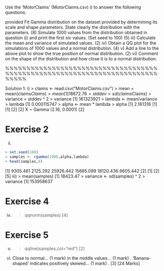 Use the ‘MotorClaims’
(MotorClaims.csv)
i)
to
answer
the
following
questions:

provided
Fit Gamma distribution on the dataset provided by determining its scale and shape
parameters. State clearly the distribution with the parameters.
(8)
Simulate 1000 values from the distribution obtained in question (i) and print the first
six values. (Set seed to 100) (5)
iii) Calculate the mean and variance of simulated values. (2)
iv) Obtain a QQ plot for the simulations of 1000 values and a normal distribution. (4)
v) Add a line to the above plot to show the true position of normal distribution. (2)
vi) Comment on the shape of the distribution and how close it is to a normal distribution.


%%%%%%%%%%%%%%%%%%%%%%%%%%%%%%%%%%%%%%%%%%%%%%%%%%%%%%%%%%%%%%%%%%%%%%%%%%%%%

Solution 1:
i)
> claims <- read.csv("MotorClaims.csv")
> mean = mean(claims$Claims)
> mean
[1] 18672.76
> stddev = sd(claims$Claims)
> variance = stddev ^ 2
> variance
[1] 161323921
> lambda <- mean/variance
> lambda
[1] 0.000115747
> alpha <- mean * lambda
> alpha
[1] 2.161316
[1]
[1]
[2]
[2]
X ~ Gamma (2.16, 0.0001)
[2]

Exercise 2
=========================================================================
ii)

```r
> set.seed(100)
> samples <- rgamma(1000,alpha,lambda)
> head(samples,6)

```
[1] 9305.461 2125.292 25926.442 15685.099 18120.436
8605.442
[2]
[1]
[2]
[5]
iii)
> mean(samples)
[1] 18423.47
> variance <- sd(samples) ^ 2
> variance
[1] 153958637



Exercise 4
=========================================================================
iv)
> qqnorm(samples)
[4]


Exercise 5
=========================================================================
v)
> qqline(samples,col="red")
[2]
vi)
Close to normal... (1 mark) in the middle values... (1 mark) .
‘Banana-shaped’ indicates positively skewed... (1 mark) .
[3]
[24 Marks]

